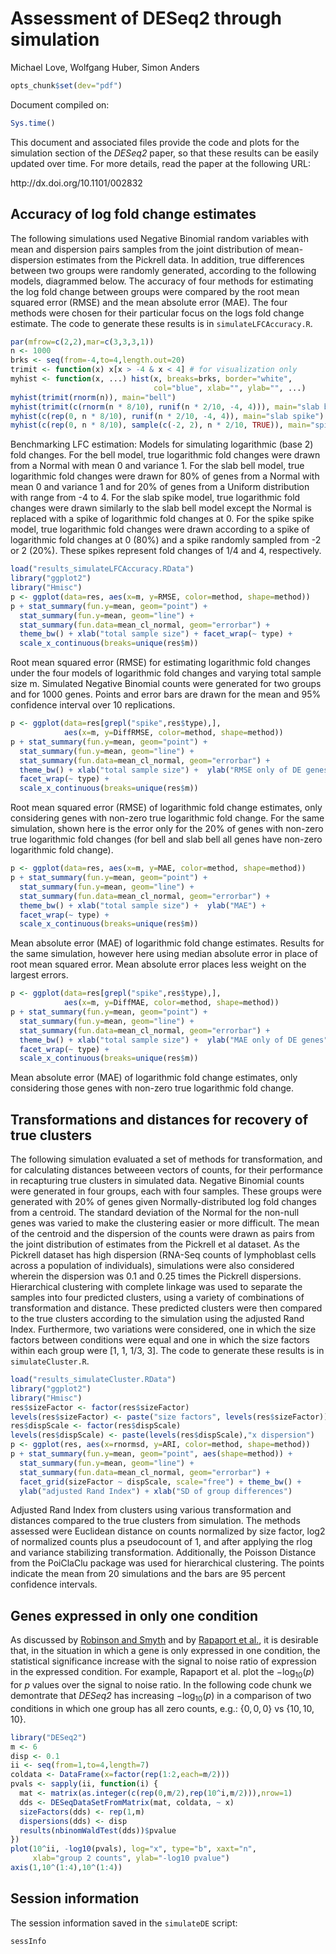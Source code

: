 # Assessment of DESeq2 through simulation

Michael Love, Wolfgang Huber, Simon Anders

<!-- this document built with knit() in R -->
<!-- pandoc -o simulation.pdf simulation.md -->

```r
opts_chunk$set(dev="pdf")
```

Document compiled on:

```r
Sys.time()
```

This document and associated files provide the code and plots for the
simulation section of the *DESeq2* paper, so that these results can be
easily updated over time. For more details, read the paper at the
following URL:

http://dx.doi.org/10.1101/002832

## Accuracy of log fold change estimates

The following simulations used Negative Binomial random variables
with mean and dispersion pairs samples from the joint
distribution of mean-dispersion estimates from the Pickrell data. In
addition, true differences between two groups were randomly generated,
according to the following models, diagrammed below. The
accuracy of four methods for estimating the log fold change between
groups were compared by the root mean squared error (RMSE) and the 
mean absolute error (MAE). The four methods were chosen for their
particular focus on the logs fold change estimate. 
The code to generate these results is in `simulateLFCAccuracy.R`.

```r
par(mfrow=c(2,2),mar=c(3,3,3,1))
n <- 1000
brks <- seq(from=-4,to=4,length.out=20)
trimit <- function(x) x[x > -4 & x < 4] # for visualization only
myhist <- function(x, ...) hist(x, breaks=brks, border="white",
                                col="blue", xlab="", ylab="", ...)
myhist(trimit(rnorm(n)), main="bell")
myhist(trimit(c(rnorm(n * 8/10), runif(n * 2/10, -4, 4))), main="slab bell")
myhist(c(rep(0, n * 8/10), runif(n * 2/10, -4, 4)), main="slab spike")
myhist(c(rep(0, n * 8/10), sample(c(-2, 2), n * 2/10, TRUE)), main="spike spike")
```

Benchmarking LFC estimation: Models for simulating logarithmic (base
2) fold changes. For the bell model, true logarithmic fold changes
were drawn from a Normal with mean 0 and variance 1. For the slab bell
model, true logarithmic fold changes were drawn for 80% of genes
from a Normal with mean 0 and variance 1 and for 20% of genes from a
Uniform distribution with range from -4 to 4. For the slab spike
model, true logarithmic fold changes were drawn similarly to the slab
bell model except the Normal is replaced with a spike of logarithmic
fold changes at 0. For the spike spike model, true logarithmic fold
changes were drawn according to a spike of logarithmic fold changes at
0 (80%) and a spike randomly sampled from -2 or 2 (20%). These
spikes represent fold changes of 1/4 and 4, respectively.

```r
load("results_simulateLFCAccuracy.RData")
library("ggplot2")
library("Hmisc")
p <- ggplot(data=res, aes(x=m, y=RMSE, color=method, shape=method))
p + stat_summary(fun.y=mean, geom="point") + 
  stat_summary(fun.y=mean, geom="line") + 
  stat_summary(fun.data=mean_cl_normal, geom="errorbar") + 
  theme_bw() + xlab("total sample size") + facet_wrap(~ type) + 
  scale_x_continuous(breaks=unique(res$m))
```

Root mean squared error (RMSE) for estimating logarithmic fold changes
under the four models of logarithmic fold changes and varying total
sample size m. Simulated Negative Binomial counts were generated for
two groups and for 1000 genes. Points and error bars are drawn for the
mean and 95% confidence interval over 10 replications.

```r
p <- ggplot(data=res[grepl("spike",res$type),],
            aes(x=m, y=DiffRMSE, color=method, shape=method))
p + stat_summary(fun.y=mean, geom="point") + 
  stat_summary(fun.y=mean, geom="line") + 
  stat_summary(fun.data=mean_cl_normal, geom="errorbar") + 
  theme_bw() + xlab("total sample size") +  ylab("RMSE only of DE genes") + 
  facet_wrap(~ type) + 
  scale_x_continuous(breaks=unique(res$m))
``` 

Root mean squared error (RMSE) of logarithmic fold change estimates,
only considering genes with non-zero true logarithmic fold change. For
the same simulation, shown here is the error only for the 20% of
genes with non-zero true logarithmic fold changes (for bell and slab
bell all genes have non-zero logarithmic fold change).

```r
p <- ggplot(data=res, aes(x=m, y=MAE, color=method, shape=method))
p + stat_summary(fun.y=mean, geom="point") + 
  stat_summary(fun.y=mean, geom="line") + 
  stat_summary(fun.data=mean_cl_normal, geom="errorbar") + 
  theme_bw() + xlab("total sample size") +  ylab("MAE") + 
  facet_wrap(~ type) + 
  scale_x_continuous(breaks=unique(res$m))
``` 

Mean absolute error (MAE) of logarithmic fold change
estimates. Results for the same simulation, however here using median
absolute error in place of root mean squared error. Mean absolute
error places less weight on the largest errors.

```r
p <- ggplot(data=res[grepl("spike",res$type),],
            aes(x=m, y=DiffMAE, color=method, shape=method))
p + stat_summary(fun.y=mean, geom="point") + 
  stat_summary(fun.y=mean, geom="line") + 
  stat_summary(fun.data=mean_cl_normal, geom="errorbar") + 
  theme_bw() + xlab("total sample size") +  ylab("MAE only of DE genes") + 
  facet_wrap(~ type) + 
  scale_x_continuous(breaks=unique(res$m))
```

Mean absolute error (MAE) of logarithmic fold change estimates, only
considering those genes with non-zero true logarithmic fold change.


## Transformations and distances for recovery of true clusters

The following simulation evaluated a set of methods for
transformation, and for calculating distances betweeen vectors of
counts, for their performance in recapturing true clusters in
simulated data. Negative Binomial counts were generated in
four groups, each with four samples. These groups were generated with
20% of genes given Normally-distributed log fold changes from a centroid. 
The standard deviation of the Normal for the non-null genes
was varied to make the clustering easier or more difficult.
The mean of the centroid and
the dispersion of the counts were drawn as pairs from the joint
distribution of estimates from the Pickrell et al
dataset. As the Pickrell dataset has high dispersion (RNA-Seq counts
of lymphoblast cells across a population of individuals), simulations
were also considered wherein the dispersion was 0.1 and 0.25 times the
Pickrell dispersions. Hierarchical clustering with complete linkage was
used to separate the samples into four predicted clusters, using a
variety of combinations of transformation and distance. These
predicted clusters were then compared to the true clusters according to
the simulation using the adjusted Rand Index. Furthermore, two
variations were considered, one in which the size factors between
conditions were equal and one in which the size factors within each
group were [1, 1, 1/3, 3].
The code to generate these results is in `simulateCluster.R`.

```r
load("results_simulateCluster.RData")
library("ggplot2")
library("Hmisc")
res$sizeFactor <- factor(res$sizeFactor)
levels(res$sizeFactor) <- paste("size factors", levels(res$sizeFactor))
res$dispScale <- factor(res$dispScale)
levels(res$dispScale) <- paste(levels(res$dispScale),"x dispersion")
p <- ggplot(res, aes(x=rnormsd, y=ARI, color=method, shape=method))
p + stat_summary(fun.y=mean, geom="point", aes(shape=method)) + 
  stat_summary(fun.y=mean, geom="line") + 
  stat_summary(fun.data=mean_cl_normal, geom="errorbar") + 
  facet_grid(sizeFactor ~ dispScale, scale="free") + theme_bw() + 
  ylab("adjusted Rand Index") + xlab("SD of group differences")
```

Adjusted Rand Index from clusters using various transformation and
distances compared to the true clusters from simulation. The methods
assessed were Euclidean distance on counts normalized by size factor,
log2 of normalized counts plus a pseudocount of 1, and after applying
the rlog and variance stabilizing transformation. Additionally, the
Poisson Distance from the PoiClaClu package was used for hierarchical
clustering. The points indicate the mean from 20 simulations and the
bars are 95 percent confidence intervals.

## Genes expressed in only one condition

As discussed by
[Robinson and Smyth](http://biostatistics.oxfordjournals.org/content/9/2/321.long)
and by [Rapaport et al.](http://genomebiology.com/2013/14/9/R95),
it is desirable that, in the situation in which a gene is only
expressed in one condition, the statistical significance increase with
the signal to noise ratio of expression in the expressed condition.
For example, Rapaport et al. plot the $-\log_{10}(p)$ for *p* values over
the signal to noise ratio.
In the following code chunk we demontrate that *DESeq2* has increasing
$-\log_{10}(p)$ in a comparison of two conditions in which one group
has all zero counts, e.g.: $\{0,0,0\}$ vs $\{10,10,10\}$.

```r
library("DESeq2")
m <- 6
disp <- 0.1
ii <- seq(from=1,to=4,length=7)
coldata <- DataFrame(x=factor(rep(1:2,each=m/2)))
pvals <- sapply(ii, function(i) {
  mat <- matrix(as.integer(c(rep(0,m/2),rep(10^i,m/2))),nrow=1)
  dds <- DESeqDataSetFromMatrix(mat, coldata, ~ x)
  sizeFactors(dds) <- rep(1,m)
  dispersions(dds) <- disp
  results(nbinomWaldTest(dds))$pvalue
})
plot(10^ii, -log10(pvals), log="x", type="b", xaxt="n",
     xlab="group 2 counts", ylab="-log10 pvalue")
axis(1,10^(1:4),10^(1:4))
```

## Session information

The session information saved in the `simulateDE` script:

```r
sessInfo
```
